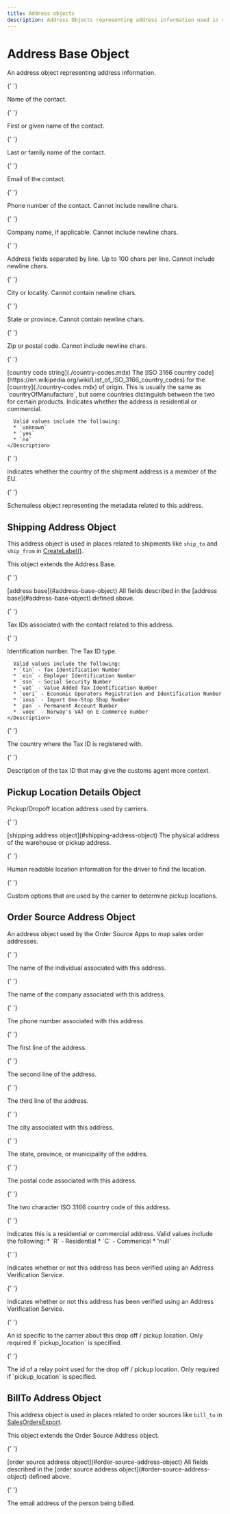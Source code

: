 ```yaml
---
title: Address objects
description: Address Objects representing address information used in shipments.
---
```


# Address Base Object

An address object representing address information.

<Reference>

{' '}

<Field name="name" type="string" nullable={true}>
  <Description>Name of the contact.</Description>
</Field>

{' '}

<Field name="first_name" type="string" nullable={true}>
  <Description>First or given name of the contact.</Description>
</Field>

{' '}

<Field name="last_name" type="string" nullable={true}>
  <Description>Last or family name of the contact.</Description>
</Field>

{' '}

<Field name="email" type="string" nullable={true}>
  <Description>Email of the contact.</Description>
</Field>

{' '}

<Field name="phone_number" type="string" nullable={true}>
  <Description>Phone number of the contact. Cannot include newline chars.</Description>
</Field>

{' '}

<Field name="company_name" type="string" nullable={true}>
  <Description>Company name, if applicable. Cannot include newline chars.</Description>
</Field>

{' '}

<Field name="address_lines[]" type="string[]" nullable={true}>
  <Description>Address fields separated by line. Up to 100 chars per line. Cannot include newline chars.</Description>
</Field>

{' '}

<Field name="city_locality" type="string" nullable={true}>
  <Description>City or locality. Cannot contain newline chars.</Description>
</Field>

{' '}

<Field name="state_province" type="string" nullable={true}>
  <Description>State or province. Cannot contain newline chars.</Description>
</Field>

{' '}

<Field name="postal_code" type="string" nullable={false}>
  <Description>Zip or postal code. Cannot include newline chars.</Description>
</Field>

{' '}

<Field name="country_code" nullable={false}>
  <Type>[country code string](./country-codes.mdx)</Type>
  <Description>
    The [ISO 3166 country code](https://en.wikipedia.org/wiki/List_of_ISO_3166_country_codes) for the
    [country](./country-codes.mdx) of origin. This is usually the same as `countryOfManufacture`, but some countries
    distinguish between the two for certain products.
  </Description>
</Field>

  <Field name="address_residential_indicator" type="string" nullable={true}>
    <Description>
      Indicates whether the address is residential or commercial.

      Valid values include the following:
      * `unknown`
      * `yes`
      * `no`
    </Description>

  </Field>

{' '}

<Field name="is_eu" type="boolean" nullable={true}>
  <Description>Indicates whether the country of the shipment address is a member of the EU.</Description>
</Field>

{' '}

<Field name="address_metadata" type="object" nullable={true}>
  <Description>Schemaless object representing the metadata related to this address.</Description>
</Field>

</Reference>

## Shipping Address Object

This address object is used in places related to shipments like `ship_to` and `ship_from` in [CreateLabel()](./methods/create-label.mdx).

This object extends the Address Base.

<Reference>

{' '}

<Field name="...Address Base" nullable={false}>
  <Type>[address base](#address-base-object)</Type>
  <Description>All fields described in the [address base](#address-base-object) defined above.</Description>
</Field>

{' '}

<Field name="tax_identifiers" type="object" nullable={true}>
  <Description>Tax IDs associated with the contact related to this address.</Description>
</Field>

{' '}

<Field name="tax_identifiers.id" type="string" nullable={false}>
  <Description>Identification number.</Description>
</Field>

  <Field name="tax_identifiers.type" type="string" nullable={false}>
    <Description>
      The Tax ID type.

      Valid values include the following:
      * `tin` - Tax Identification Number
      * `ein` - Employer Identification Number
      * `ssn` - Social Security Number
      * `vat` - Value Added Tax Identification Number
      * `eori` - Economic Operators Registration and Identification Number
      * `ioss` - Import One-Stop Shop Number
      * `pan` - Permanent Account Number
      * `voec` - Norway's VAT on E-Commerce number
    </Description>

  </Field>

{' '}

<Field name="tax_identifiers.registration_county" type="string" nullable={true}>
  <Description>The country where the Tax ID is registered with.</Description>
</Field>

{' '}

<Field name="tax_identifiers.description" type="string" nullable={true}>
  <Description>Description of the tax ID that may give the customs agent more context.</Description>
</Field>

</Reference>

## Pickup Location Details Object

Pickup/Dropoff location address used by carriers.

<Reference>

{' '}

<Field name="pickup_address" nullable={true}>
  <Type>[shipping address object](#shipping-address-object)</Type>
  <Description>The physical address of the warehouse or pickup address.</Description>
</Field>

{' '}

<Field name="location_notes" type="string" nullable={true}>
  <Description>Human readable location information for the driver to find the location.</Description>
</Field>

{' '}

<Field name="pickup_options" type="object" nullable={true}>
  <Description>Custom options that are used by the carrier to determine pickup locations.</Description>
</Field>

</Reference>

## Order Source Address Object

An address object used by the Order Source Apps to map sales order addresses.

<Reference>

{' '}

<Field name="name" type="string" required={false}>
  <Description>The name of the individual associated with this address.</Description>
</Field>

{' '}

<Field name="company" type="string" required={false}>
  <Description>The name of the company associated with this address.</Description>
</Field>

{' '}

<Field name="phone" type="string" required={false}>
  <Description>The phone number associated with this address.</Description>
</Field>

{' '}

<Field name="address_line_1" type="string" required={false}>
  <Description>The first line of the address.</Description>
</Field>

{' '}

<Field name="address_line_2" type="string" required={false}>
  <Description>The second line of the address.</Description>
</Field>

{' '}

<Field name="address_line_3" type="string" required={false}>
  <Description>The third line of the address.</Description>
</Field>

{' '}

<Field name="city" type="string" required={false}>
  <Description>The city associated with this address.</Description>
</Field>

{' '}

<Field name="state_province" type="string" required={false}>
  <Description>The state, province, or municipality of the addres.</Description>
</Field>

{' '}

<Field name="postal_code" type="string" required={false}>
  <Description>The postal code associated with this address.</Description>
</Field>

{' '}

<Field name="country_code" type="string" required={false}>
  <Description>The two character ISO 3166 country code of this address.</Description>
</Field>

{' '}

<Field name="residential_indicator" type="string" required={false}>
  <Description>
    Indicates this is a residential or commercial address. Valid values include the following: * `R` - Residential * `C`
    - Commerical * 'null'
  </Description>
</Field>

{' '}

<Field name="is_verified" type="boolean" required={false}>
  <Description>
    Indicates whether or not this address has been verified using an Address Verification Service.
  </Description>
</Field>

{' '}

<Field name="pickup_location" type="object" required={false}>
  <Description>
    Indicates whether or not this address has been verified using an Address Verification Service.
  </Description>
</Field>

{' '}

<Field name="pickup_location.carrier_id" type="string" required={true}>
  <Description>
    An id specific to the carrier about this drop off / pickup location. Only required if `pickup_location` is
    specified.
  </Description>
</Field>

{' '}

<Field name="pickup_location.relay_id" type="string" required={true}>
  <Description>
    The id of a relay point used for the drop off / pickup location. Only required if `pickup_location` is specified.
  </Description>
</Field>

</Reference>

## BillTo Address Object

This address object is used in places related to order sources like `bill_to` in [SalesOrdersExport](./methods/sales-orders-export.mdx).

This object extends the Order Source Address object.

<Reference>

{' '}

<Field name="...Order Source Address" nullable={false}>
  <Type>[order source address object](#order-source-address-object)</Type>
  <Description>
    All fields described in the [order source address object](#order-source-address-object) defined above.
  </Description>
</Field>

{' '}

<Field name="email" type="string" nullable={false}>
  <Description>The email address of the person being billed.</Description>
</Field>

</Reference>
